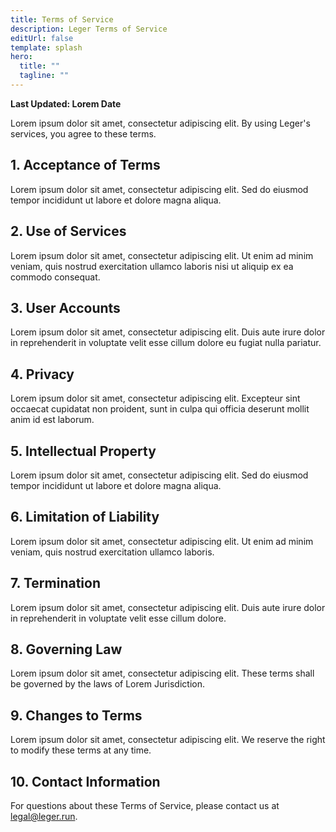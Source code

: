 ```yaml
---
title: Terms of Service
description: Leger Terms of Service
editUrl: false
template: splash
hero:
  title: ""
  tagline: ""
---
```



<Document title="Terms of Service">

**Last Updated: Lorem Date**

Lorem ipsum dolor sit amet, consectetur adipiscing elit. By using Leger's services, you agree to these terms.

## 1. Acceptance of Terms

Lorem ipsum dolor sit amet, consectetur adipiscing elit. Sed do eiusmod tempor incididunt ut labore et dolore magna aliqua.

## 2. Use of Services

Lorem ipsum dolor sit amet, consectetur adipiscing elit. Ut enim ad minim veniam, quis nostrud exercitation ullamco laboris nisi ut aliquip ex ea commodo consequat.

## 3. User Accounts

Lorem ipsum dolor sit amet, consectetur adipiscing elit. Duis aute irure dolor in reprehenderit in voluptate velit esse cillum dolore eu fugiat nulla pariatur.

## 4. Privacy

Lorem ipsum dolor sit amet, consectetur adipiscing elit. Excepteur sint occaecat cupidatat non proident, sunt in culpa qui officia deserunt mollit anim id est laborum.

## 5. Intellectual Property

Lorem ipsum dolor sit amet, consectetur adipiscing elit. Sed do eiusmod tempor incididunt ut labore et dolore magna aliqua.

## 6. Limitation of Liability

Lorem ipsum dolor sit amet, consectetur adipiscing elit. Ut enim ad minim veniam, quis nostrud exercitation ullamco laboris.

## 7. Termination

Lorem ipsum dolor sit amet, consectetur adipiscing elit. Duis aute irure dolor in reprehenderit in voluptate velit esse cillum dolore.

## 8. Governing Law

Lorem ipsum dolor sit amet, consectetur adipiscing elit. These terms shall be governed by the laws of Lorem Jurisdiction.

## 9. Changes to Terms

Lorem ipsum dolor sit amet, consectetur adipiscing elit. We reserve the right to modify these terms at any time.

## 10. Contact Information

For questions about these Terms of Service, please contact us at legal@leger.run.

</Document>
